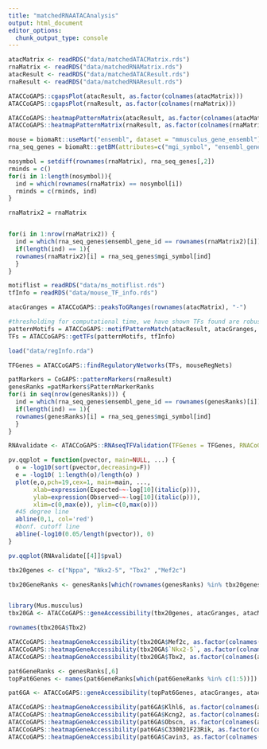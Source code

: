 ```yaml
---
title: "matchedRNAATACAnalysis"
output: html_document
editor_options: 
  chunk_output_type: console
---
```


```r
atacMatrix <- readRDS("data/matchedATACMatrix.rds")
rnaMatrix <- readRDS("data/matchedRNAMatrix.rds")
atacResult <- readRDS("data/matchedATACResult.rds")
rnaResult <- readRDS("data/matchedRNAResult.rds")

ATACCoGAPS::cgapsPlot(atacResult, as.factor(colnames(atacMatrix)))
ATACCoGAPS::cgapsPlot(rnaResult, as.factor(colnames(rnaMatrix)))

ATACCoGAPS::heatmapPatternMatrix(atacResult, as.factor(colnames(atacMatrix)), col = viridis::magma(n = 9))
ATACCoGAPS::heatmapPatternMatrix(rnaResult, as.factor(colnames(rnaMatrix)), col = viridis::magma(n = 9))

```

```r
mouse = biomaRt::useMart("ensembl", dataset = "mmusculus_gene_ensembl")
rna_seq_genes = biomaRt::getBM(attributes=c("mgi_symbol", "ensembl_gene_id") , filters="ensembl_gene_id", values =rownames(rnaMatrix),mart=mouse)

nosymbol = setdiff(rownames(rnaMatrix), rna_seq_genes[,2])
rminds = c()
for(i in 1:length(nosymbol)){
  ind = which(rownames(rnaMatrix) == nosymbol[i])
  rminds = c(rminds, ind)
}

rnaMatrix2 = rnaMatrix


for(i in 1:nrow(rnaMatrix2)) {
  ind = which(rna_seq_genes$ensembl_gene_id == rownames(rnaMatrix2)[i])
  if(length(ind) == 1){
  rownames(rnaMatrix2)[i] = rna_seq_genes$mgi_symbol[ind]
  }
}

motiflist = readRDS("data/ms_motiflist.rds")
tfInfo = readRDS("data/mouse_TF_info.rds")

atacGranges = ATACCoGAPS::peaksToGRanges(rownames(atacMatrix), "-")

#thresholding for computational time, we have shown TFs found are robust to this thresholding (see Schep data analysis)
patternMotifs = ATACCoGAPS::motifPatternMatch(atacResult, atacGranges, motiflist, "mm10", 0.1)
TFs = ATACCoGAPS::getTFs(patternMotifs, tfInfo)

load("data/regInfo.rda")

TFGenes = ATACCoGAPS::findRegulatoryNetworks(TFs, mouseRegNets)

patMarkers = CoGAPS::patternMarkers(rnaResult)
genesRanks =patMarkers$PatternMarkerRanks
for(i in seq(nrow(genesRanks))) {
  ind = which(rna_seq_genes$ensembl_gene_id == rownames(genesRanks)[i])
  if(length(ind) == 1){
  rownames(genesRanks)[i] = rna_seq_genes$mgi_symbol[ind]
  }
}  

RNAvalidate <- ATACCoGAPS::RNAseqTFValidation(TFGenes = TFGenes, RNACoGAPSResult = genesRanks, RNAPatternSet = c(3,6), ATACPatternSet = c(1,4,6), matrix = TRUE)

pv.qqplot = function(pvector, main=NULL, ...) {
  o = -log10(sort(pvector,decreasing=F))
  e = -log10( 1:length(o)/length(o) )
  plot(e,o,pch=19,cex=1, main=main, ...,
       xlab=expression(Expected~~-log[10](italic(p))),
       ylab=expression(Observed~~-log[10](italic(p))),
       xlim=c(0,max(e)), ylim=c(0,max(o)))
  #45 degree line
  abline(0,1, col='red')
  #bonf. cutoff line
  abline(-log10(0.05/length(pvector)), 0)
}

pv.qqplot(RNAvalidate[[4]]$pval)

tbx20genes <- c("Nppa", "Nkx2-5", "Tbx2" ,"Mef2c")

tbx20GeneRanks <- genesRanks[which(rownames(genesRanks) %in% tbx20genes), 6]


library(Mus.musculus)
tbx20GA <- ATACCoGAPS::geneAccessibility(tbx20genes, atacGranges, atacMatrix, Mus.musculus)

rownames(tbx20GA$Tbx2)

ATACCoGAPS::heatmapGeneAccessibility(tbx20GA$Mef2c, as.factor(colnames(atacMatrix)), colColors = c("darkorchid1", "blue"), col = c("white", "darkgreen"))
ATACCoGAPS::heatmapGeneAccessibility(tbx20GA$`Nkx2-5`, as.factor(colnames(atacMatrix)), colColors = c("darkorchid1", "blue"), col = c("white", "darkgreen"))
ATACCoGAPS::heatmapGeneAccessibility(tbx20GA$Tbx2, as.factor(colnames(atacMatrix)), colColors = c("darkorchid1", "blue"), col = c("white", "darkgreen"))

```


```r
pat6GeneRanks <- genesRanks[,6]
topPat6Genes <- names(pat6GeneRanks[which(pat6GeneRanks %in% c(1:5))])

pat6GA <- ATACCoGAPS::geneAccessibility(topPat6Genes, atacGranges, atacMatrix, Mus.musculus)

ATACCoGAPS::heatmapGeneAccessibility(pat6GA$Klhl6, as.factor(colnames(atacMatrix)), colColors = c("darkorchid1", "blue"), col = c("white", "darkgreen"))
ATACCoGAPS::heatmapGeneAccessibility(pat6GA$Kcng2, as.factor(colnames(atacMatrix)), colColors = c("darkorchid1", "blue"), col = c("white", "darkgreen"))
ATACCoGAPS::heatmapGeneAccessibility(pat6GA$Obscn, as.factor(colnames(atacMatrix)))
ATACCoGAPS::heatmapGeneAccessibility(pat6GA$C330021F23Rik, as.factor(colnames(atacMatrix)))
ATACCoGAPS::heatmapGeneAccessibility(pat6GA$Cavin3, as.factor(colnames(atacMatrix)))
```


